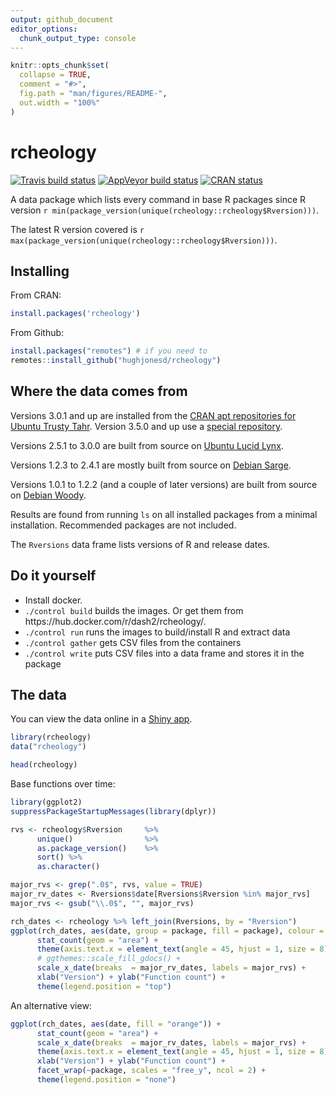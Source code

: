 ```yaml
---
output: github_document
editor_options: 
  chunk_output_type: console
---
```


<!-- README.md is generated from README.Rmd.  Please edit that file -->

```r
knitr::opts_chunk$set(
  collapse = TRUE,
  comment = "#>",
  fig.path = "man/figures/README-",
  out.width = "100%"
)
```

# rcheology

[![Travis build status](https://travis-ci.org/hughjonesd/rcheology.svg?branch=master)](https://travis-ci.org/hughjonesd/rcheology) 
[![AppVeyor build status](https://ci.appveyor.com/api/projects/status/github/hughjonesd/rcheology?branch=master&svg=true)](https://ci.appveyor.com/project/hughjonesd/rcheology)
[![CRAN status](https://www.r-pkg.org/badges/version/rcheology)](https://cran.r-project.org/package=rcheology)

A data package which lists every command in base R packages since R version `r min(package_version(unique(rcheology::rcheology$Rversion)))`.

The latest R version covered is `r max(package_version(unique(rcheology::rcheology$Rversion)))`.

## Installing

From CRAN:

```r
install.packages('rcheology')
```

From Github:

```r
install.packages("remotes") # if you need to
remotes::install_github("hughjonesd/rcheology")
```

## Where the data comes from

Versions 3.0.1 and up are installed from the [CRAN apt repositories for Ubuntu Trusty Tahr](https://cran.r-project.org/bin/linux/ubuntu/trusty/). Version 3.5.0 and up use a 
[special repository](https://cran.r-project.org/bin/linux/ubuntu/trusty-cran35/).

Versions 2.5.1 to 3.0.0 are built from source on [Ubuntu Lucid Lynx](https://hub.docker.com/r/yamamuteki/ubuntu-lucid-i386/).

Versions 1.2.3 to 2.4.1 are mostly built from source on [Debian Sarge](https://hub.docker.com/r/debian/eol/).

Versions 1.0.1 to 1.2.2 (and a couple of later versions) are built from source on [Debian Woody](https://hub.docker.com/r/debian/eol/).

Results are found from running `ls` on all installed packages from a minimal installation.
Recommended packages are not included.

The `Rversions` data frame lists versions of R and release dates.

## Do it yourself

* Install docker.
* `./control build` builds the images. Or get them from https://hub.docker.com/r/dash2/rcheology/.
* `./control run` runs the images to build/install R and extract data
* `./control gather` gets CSV files from the containers
* `./control write` puts CSV files into a data frame and stores it in the package

## The data

You can view the data online in a [Shiny app](https://hughjonesd.shinyapps.io/rcheology/).

```r
library(rcheology)
data("rcheology")

head(rcheology)
```

Base functions over time:

```r
library(ggplot2)
suppressPackageStartupMessages(library(dplyr))

rvs <- rcheology$Rversion     %>% 
      unique()                %>% 
      as.package_version()    %>% 
      sort() %>% 
      as.character()

major_rvs <- grep(".0$", rvs, value = TRUE)
major_rv_dates <- Rversions$date[Rversions$Rversion %in% major_rvs]
major_rvs <- gsub("\\.0$", "", major_rvs)

rch_dates <- rcheology %>% left_join(Rversions, by = "Rversion")
ggplot(rch_dates, aes(date, group = package, fill = package), colour = NA) + 
      stat_count(geom = "area") + 
      theme(axis.text.x = element_text(angle = 45, hjust = 1, size = 8)) + 
      # ggthemes::scale_fill_gdocs() +
      scale_x_date(breaks  = major_rv_dates, labels = major_rvs) + 
      xlab("Version") + ylab("Function count") + 
      theme(legend.position = "top")


```

An alternative view:

```r


ggplot(rch_dates, aes(date, fill = "orange")) + 
      stat_count(geom = "area") + 
      scale_x_date(breaks  = major_rv_dates, labels = major_rvs) + 
      theme(axis.text.x = element_text(angle = 45, hjust = 1, size = 8)) + 
      xlab("Version") + ylab("Function count") + 
      facet_wrap(~package, scales = "free_y", ncol = 2) +
      theme(legend.position = "none") 
```
